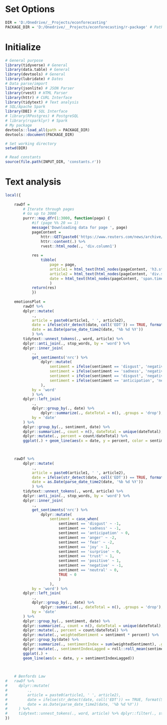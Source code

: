 # Set Options
```r
DIR = 'D:/Onedrive/__Projects/econforecasting'
PACKAGE_DIR = 'D:/Onedrive/__Projects/econforecasting/r-package' # Path to package with helper functions
```


# Initialize
```r
# General purpose
library(tidyverse) # General
library(data.table) # General
library(devtools) # General
library(lubridate) # Dates
# Data parse/import
library(jsonlite) # JSON Parser
library(rvest) # HTML Parser
library(httr) # CURL Interface
library(tidytext) # Text analysis
# SQL/Apache Spark
library(DBI) # SQL Interface
# library(RPostgres) # PostgreSQL
# library(rsparklyr) # Spark
# My package
devtools::load_all(path = PACKAGE_DIR)
devtools::document(PACKAGE_DIR)

# Set working directory
setwd(DIR)

# Read constants
source(file.path(INPUT_DIR, 'constants.r'))
```

# Text analysis
```r
local({
	
	rawDf =
		# Iterate through pages
		# Go up to 3000
		purrr::map_dfr(1:3000, function(page) {
		    #if (page %% 20 == 1)
			message('Downloading data for page ', page)
			pageContent =
				httr::GET(paste0('https://www.reuters.com/news/archive/businessnews?view=page&page=', page, '&pageSize=10')) %>%
				httr::content(.) %>%
				rvest::html_node(., 'div.column1')
			
			res =
				tibble(
					page = page,
    				article1 = html_text(html_nodes(pageContent, 'h3.story-title'), trim = TRUE),
    				article2 = html_text(html_nodes(pageContent, 'div.story-content > p'), trim = TRUE),
    				date = html_text(html_nodes(pageContent, 'span.timestamp'), trim = TRUE)
					)
			return(res)
			})
	
	emotionsPlot =
		rawDf %>%
		dplyr::mutate(
			.,
			article = paste0(article1, ' ', article2),
			date = ifelse(str_detect(date, coll('EDT')) == TRUE, format(Sys.Date(), '%b %d %Y'), date),
			date = as.Date(parse_date_time2(date, '%b %d %Y'))
			) %>%
		tidytext::unnest_tokens(., word, article) %>%
		dplyr::anti_join(., stop_words, by = 'word') %>%
		dplyr::inner_join(
		    .,
    		get_sentiments('nrc') %>%
        		dplyr::mutate(
        			sentiment = ifelse(sentiment == 'disgust', 'negative', sentiment),
        			sentiment = ifelse(sentiment == 'sadness', 'negative', sentiment),
        			sentiment = ifelse(sentiment == 'disgust', 'negative', sentiment),
        			sentiment = ifelse(sentiment == 'anticipation', 'neutral', sentiment),
        		),
		    by = 'word'
		    ) %>%
		dplyr::left_join(
			.,
			dplyr::group_by(., date) %>%
				dplyr::summarize(., dateTotal = n(), .groups = 'drop'),
			by = 'date'
		) %>%
		dplyr::group_by(., sentiment, date) %>%
		dplyr::summarize(., count = n(), dateTotal = unique(dateTotal), .groups = 'drop') %>%
		dplyr::mutate(., percent = count/dateTotal) %>%
		ggplot(.) + geom_line(aes(x = date, y = percent, color = sentiment, group = sentiment))

	

	rawDf %>%
		dplyr::mutate(
			.,
			article = paste0(article1, ' ', article2),
			date = ifelse(str_detect(date, coll('EDT')) == TRUE, format(Sys.Date(), '%b %d %Y'), date),
			date = as.Date(parse_date_time2(date, '%b %d %Y'))
			) %>%
		tidytext::unnest_tokens(., word, article) %>%
		dplyr::anti_join(., stop_words, by = 'word') %>%
		dplyr::inner_join(
		    .,
    		get_sentiments('nrc') %>%
	        	dplyr::mutate(
	        	    sentiment = case_when(
	        	        sentiment == 'disgust' ~ -1,
	        	        sentiment == 'sadness' ~ -1,
	        	        sentiment == 'anticipation' ~ 0,
	        	        sentiment == 'anger' ~ -2,
	        	        sentiment == 'fear' ~ -2,
	        	        sentiment == 'joy' ~ 1,
	        	        sentiment == 'surprise' ~ 0,
	        	        sentiment == 'trust' ~ 1,
	        	        sentiment == 'positive' ~ 1,
	        	        sentiment == 'negative' ~ -1,
	        	        sentiment == 'neutral' ~ 0,
	        	        TRUE ~ 0
	        	        )
        	    	),
		    by = 'word') %>%
		dplyr::left_join(
			.,
			dplyr::group_by(., date) %>%
				dplyr::summarize(., dateTotal = n(), .groups = 'drop'),
			by = 'date'
		) %>%
		dplyr::group_by(., sentiment, date) %>%
		dplyr::summarize(., count = n(), dateTotal = unique(dateTotal), .groups = 'drop') %>%
		dplyr::mutate(., percent = count/dateTotal) %>%
	    dplyr::mutate(., weightedSentiment = sentiment * percent) %>%
	    dplyr::group_by(date) %>%
	    dplyr::summarize(., sentimentIndex = sum(weightedSentiment), .groups = 'drop') %>%
	    dplyr::mutate(., sentimentIndexLagged = roll::roll_mean(sentimentIndex, 7)) %>%
	    ggplot(.) +
	    geom_line(aes(x = date, y = sentimentIndexLagged))

	
	
	# Benfords Law
# 	rawDf %>%
#     dplyr::mutate(
#         .,
#         article = paste0(article1, ' ', article2),
#         date = ifelse(str_detect(date, coll('EDT')) == TRUE, format(Sys.Date(), '%b %d %Y'), date),
#         date = as.Date(parse_date_time2(date, '%b %d %Y'))
#     ) %>%
#     tidytext::unnest_tokens(., word, article) %>% dplyr::filter(., str_detect(word, '^[0-9]*$')) %>% dplyr::mutate(., start = str_sub(word, 1, 1)) %>% dplyr::group_by(., start) %>% dplyr::summarize(., n = n()) %>% ggplot(.) + geom_col(aes(x = start, y = n)) %>% View(.)
})
```

